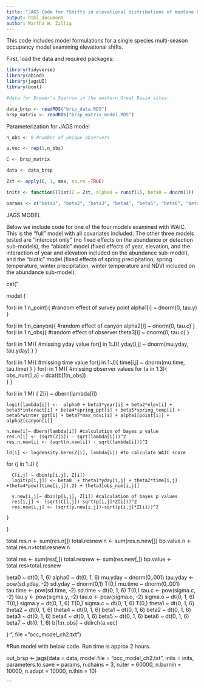```yaml
---
title: "JAGS Code for *Shifts in elevational distributions of montane birds in an arid ecosystem*"
output: html_document
author: Martha W. Zillig 
---
```


This code includes model formulations for a single species multi-season occupancy model examining elevational shifts. 

First, load the data and required packages:

```r
library(tidyverse)
library(abind)
library(jagsUI)
library(boot)

#data for Brewer's Sparrow in the western Great Basin sites:

data_brsp <- readRDS("brsp_data.RDS")
brsp_matrix <- readRDS("brsp_matrix_model.RDS")
```

Parameterization for JAGS model 

```r
n_obs <- 8 #number of unique observers 

a.vec <- rep(1,n_obs)

C <- brsp_matrix

data <- data_brsp

Zst <- apply(C, 1, max, na.rm =TRUE)

inits <- function()list(Z = Zst, alpha0 = runif(1), beta0 = dnorm(1))

params <- c("beta1", "beta2", "beta3", "beta4", "beta5", "beta6", "beta7", "theta1", "theta2", "theta3", "theta4", "alpha0", "beta0", "alpha1", "alpha2", "bp.value", "bp.value.n", "ld")

```
JAGS MODEL

Below we include code for one of the four models examined with WAIC. This is the "full" model with all covariates included. The other three models tested are "intercept only" (no fixed effects on the abundance or detection sub-models),  the "abiotic" model (fixed effects of year, elevation, and the interaction of year and elevation included on the abundance sub-model), and the "biotic" model (fixed effects of spring precipitation, spring temperature, winter precipitation, winter temperature and NDVI included on the abundance sub-model). 

cat("

model { 

  for(i in 1:n_point){ #random effect of survey point 
    alpha1[i] ~ dnorm(0, tau.y)
  }
  
  for(i in 1:n_canyon){ #random effect of canyon 
    alpha2[i] ~ dnorm(0, tau.c)
  }
    for(i in 1:n_obs){ #random effect of observer 
    theta3[i] ~ dnorm(0, tau.o)
  }
  
  for(i in 1:M){   #missing yday value
    for(j in 1:J){
    yday[i,j] ~ dnorm(mu.yday, tau.yday)
    }
  }
  
  for(i in 1:M){   #missing time value
    for(j in 1:J){
    time[i,j] ~ dnorm(mu.time, tau.time)
    }
  }
    for(i in 1:M){ #missing observer values 
    for (a in 1:3){
      obs_num[i,a] ~ dcat(b[1:n_obs])  
    }
  }
  
  
  for(i in 1:M) 
  {
    Z[i] ~ dbern(lambda[i])
    
    logit(lambda[i]) <-  alpha0 + beta1*year[i] + beta2*elev[i] + beta3*interact[i] + beta4*spring_ppt[i] + beta5*spring_temp[i] + beta6*winter_ppt[i] + beta7*max_ndvi[i] + alpha1[point[i]] + alpha2[canyon[i]]
    
    n.new[i]~ dbern(lambda[i]) #calculation of bayes p value
    res.n[i] <- (sqrt(Z[i]) - sqrt(lambda[i]))^2
    res.n.new[i] <- (sqrt(n.new[i]) - sqrt(lambda[i]))^2
    
    ld[i] <- logdensity.bern(Z[i], lambda[i]) #to calculate WAIC score 
    
    
 for (j in 1:J) {
 
      C[i,j] ~ dbin(p[i,j], Z[i])
      logit(p[i,j]) <- beta0  + theta1*yday[i,j] + theta2*time[i,j] +theta4*pow((time[i,j]),2) + theta3[obs_num[i,j]]
      
      y.new[i,j]~ dbin(p[i,j], Z[i]) #calculation of bayes p values 
      res[i,j] <- (sqrt(C[i,j])-sqrt(p[i,j]*Z[i]))^2
      res.new[i,j] <- (sqrt(y.new[i,j])-sqrt(p[i,j]*Z[i]))^2
      
    }
  }
  
  
  total.res.n <- sum(res.n[])
  total.resnew.n <- sum(res.n.new[])
  bp.value.n <- total.res.n>total.resnew.n
  
  total.res <- sum(res[,])
  total.resnew <- sum(res.new[,])
  bp.value <- total.res>total.resnew
  
  beta0 ~ dt(0, 1, 6) 
  alpha0 ~ dt(0, 1, 6)
  mu.yday ~ dnorm(0,.001)
  tau.yday <- pow(sd.yday, -2)
  sd.yday ~ dnorm(0,1) T(0,)
  mu.time ~ dnorm(0,.001)
  tau.time <- pow(sd.time, -2)
  sd.time ~ dt(0, 1, 6) T(0,)
  tau.c <- pow(sigma.c, -2)
  tau.y <- pow(sigma.y, -2)
  tau.o <- pow(sigma.o, -2)
  sigma.o ~ dt(0, 1, 6) T(0,)
  sigma.y ~ dt(0, 1, 6) T(0,)
  sigma.c ~ dt(0, 1, 6) T(0,)
  theta1 ~ dt(0, 1, 6)
  theta2 ~ dt(0, 1, 6)
  theta4 ~ dt(0, 1, 6)
  beta1 ~ dt(0, 1, 6)
  beta2 ~ dt(0, 1, 6)
  beta3 ~ dt(0, 1, 6)
  beta4 ~ dt(0, 1, 6)
  beta5 ~ dt(0, 1, 6)
  beta6 ~ dt(0, 1, 6)
  beta7 ~ dt(0, 1, 6)
  b[1:n_obs] ~ ddirch(a.vec)
  

}
", file = "occ_model_ch2.txt")

#Run model with below code. Run time is approx 2 hours. 

out_brsp <- jags(data = data, model.file = "occ_model_ch2.txt", inits = inits, parameters.to.save = params, n.chains = 3, n.iter = 60000, n.burnin = 10000, n.adapt = 10000, n.thin = 10)

```

